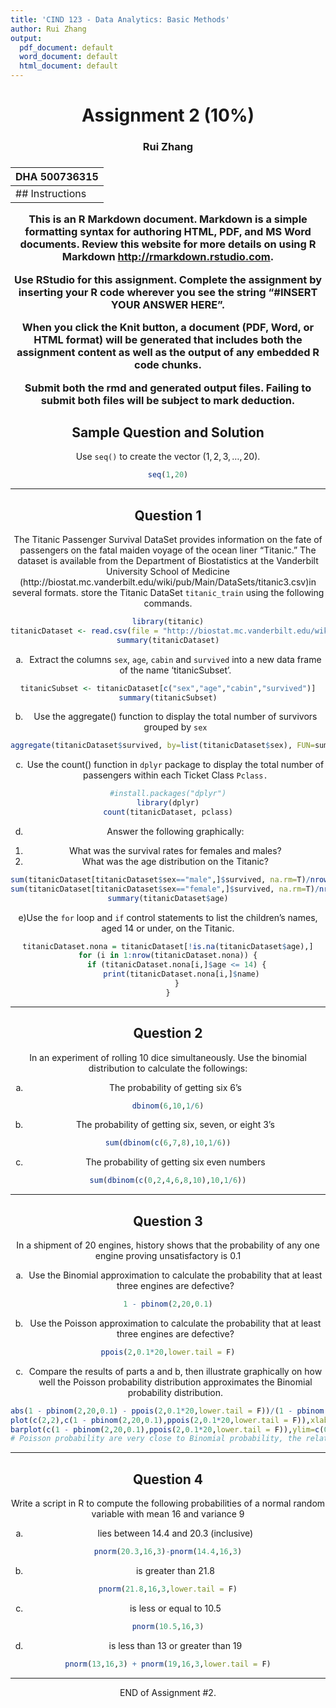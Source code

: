 ```yaml
---
title: 'CIND 123 - Data Analytics: Basic Methods'
author: Rui Zhang
output:
  pdf_document: default
  word_document: default
  html_document: default
---
```

<center> <h1> Assignment 2 (10%) </h1> </center>
<center>  <h3> Rui Zhang </h2> </center>
<center> <h3> DHA 500736315 </h2> </center>
---
## Instructions 

This is an R Markdown document. Markdown is a simple formatting syntax for authoring HTML, PDF, and MS Word documents. Review this website for more details on using R Markdown <http://rmarkdown.rstudio.com>.

Use RStudio for this assignment. Complete the assignment by inserting your R code wherever you see the string "#INSERT YOUR ANSWER HERE".

When you click the **Knit** button, a document (PDF, Word, or HTML format) will be generated that includes both the assignment content as well as the output of any embedded R code chunks.

Submit **both**  the rmd and generated output files. Failing to submit both files will be subject to mark deduction.


## Sample Question and Solution

Use `seq()` to create the vector $(1,2,3,\ldots,20)$.

```r
seq(1,20)
```

******
\newpage
## Question 1 

The Titanic Passenger Survival DataSet provides information on the fate of passengers on the fatal maiden voyage of the ocean liner "Titanic." The dataset is available from the Department of Biostatistics at the Vanderbilt University School of Medicine (http://biostat.mc.vanderbilt.edu/wiki/pub/Main/DataSets/titanic3.csv)in several formats. store the Titanic DataSet `titanic_train` using the following commands. 
```r
library(titanic)
titanicDataset <- read.csv(file = "http://biostat.mc.vanderbilt.edu/wiki/pub/Main/DataSets/titanic3.csv", stringsAsFactors = F)
summary(titanicDataset)
```

a) Extract the columns `sex`, `age`, `cabin` and `survived` into a new data frame of the name 'titanicSubset'.

```r
titanicSubset <- titanicDataset[c("sex","age","cabin","survived")]
summary(titanicSubset)
```


b) Use the aggregate() function to display the total number of survivors grouped by `sex`

```r
aggregate(titanicDataset$survived, by=list(titanicDataset$sex), FUN=sum, na.rm=TRUE)
```

c) Use the count() function in `dplyr` package to display the total number of passengers within each Ticket Class `Pclass.`
```r
#install.packages("dplyr")
library(dplyr)
count(titanicDataset, pclass)
```

d) Answer the following graphically:
1. What was the survival rates for females and males?
2. What was the age distribution on the Titanic?
```r
sum(titanicDataset[titanicDataset$sex=="male",]$survived, na.rm=T)/nrow(titanicDataset[titanicDataset$sex=="male",])
sum(titanicDataset[titanicDataset$sex=="female",]$survived, na.rm=T)/nrow(titanicDataset[titanicDataset$sex=="female",])
summary(titanicDataset$age)
```

e)Use the `for` loop and `if` control statements to list the children's names, aged 14 or under, on the Titanic.
```r
titanicDataset.nona = titanicDataset[!is.na(titanicDataset$age),]
for (i in 1:nrow(titanicDataset.nona)) {
    if (titanicDataset.nona[i,]$age <= 14) {
      print(titanicDataset.nona[i,]$name)
    }
}

```


******
\newpage
## Question 2

In an experiment of rolling 10 dice simultaneously. Use the binomial distribution to calculate the followings:

a) The probability of getting six 6's
```r
dbinom(6,10,1/6)
```

b) The probability of getting six, seven, or eight 3's
```r
sum(dbinom(c(6,7,8),10,1/6))
```

c) The probability of getting six even numbers
```r
sum(dbinom(c(0,2,4,6,8,10),10,1/6))
```


******
\newpage
## Question 3 

In a shipment of 20 engines, history shows that the probability of any one engine proving unsatisfactory is 0.1

a) Use the Binomial approximation to calculate the probability that at least three engines are defective? 
```r
1 - pbinom(2,20,0.1)
```


b) Use the Poisson approximation to calculate the probability that at least three engines are defective? 
```r
ppois(2,0.1*20,lower.tail = F)
```


c) Compare the results of parts a and b, then illustrate graphically on how well the Poisson probability distribution approximates the Binomial probability distribution.
```r
abs(1 - pbinom(2,20,0.1) - ppois(2,0.1*20,lower.tail = F))/(1 - pbinom(2,20,0.1))
plot(c(2,2),c(1 - pbinom(2,20,0.1),ppois(2,0.1*20,lower.tail = F)),xlab = "engines", ylab="probability", ylim=c(0.32,0.33))
barplot(c(1 - pbinom(2,20,0.1),ppois(2,0.1*20,lower.tail = F)),ylim=c(0,0.4), names.arg=c("Binomial", "Poisson"), col=c("blue","red"))
# Poisson probability are very close to Binomial probability, the relative error is 0.0007750225
```



******
\newpage
## Question 4 

Write a script in R to compute the following probabilities of a normal random variable with mean 16 and variance 9

a) lies between 14.4 and 20.3 (inclusive)
```r
pnorm(20.3,16,3)-pnorm(14.4,16,3)
```


b) is greater than 21.8
```r
pnorm(21.8,16,3,lower.tail = F)
```


c) is less or equal to 10.5
```r
pnorm(10.5,16,3)
```


d) is less than 13 or greater than 19
```r
pnorm(13,16,3) + pnorm(19,16,3,lower.tail = F)
```

******
END of Assignment #2.